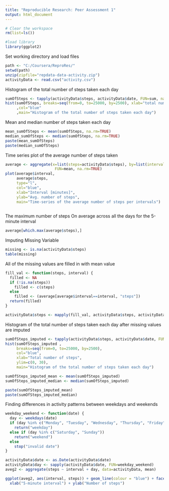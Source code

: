 ```yaml
---
title: "Reproducible Research: Peer Assessment 1"
output: html_document
---
```

```r
# Clear the workspace
rm(list=ls())

#load library
library(ggplot2)
```

Set working directory and load files

```r
path <- "C:/Coursera/ReproRes/"   
setwd(path)
unzip(zipfile="repdata-data-activity.zip")
activityData <- read.csv("activity.csv")
```

Histogram of the total number of steps taken each day

```r
sumOfSteps <- tapply(activityData$steps, activityData$date, FUN=sum, na.rm=TRUE)
hist(sumOfSteps, breaks=seq(from=0, to=25000, by=2500), xlab="total number of steps taken each day"
     ,col="blue"
     ,main="Histogram of the total number of steps taken each day")

```

Mean and median number of steps taken each day

```r
mean_sumOfSteps <- mean(sumOfSteps, na.rm=TRUE)
median_sumOfSteps <- median(sumOfSteps, na.rm=TRUE)
paste(mean_sumOfSteps)
paste(median_sumOfSteps)

```

Time series plot of the average number of steps taken
```r
average <- aggregate(x=list(steps=activityData$steps), by=list(interval=activityData$interval),
                      FUN=mean, na.rm=TRUE)
plot(average$interval, 
     average$steps, 
     type="l", 
     col="blue", 
     xlab="Interval [minutes]", 
     ylab="Avg. number of steps", 
     main="Time-series of the average number of steps per intervals")
  
```
The maximum number of steps On average across all the days for the 5-minute interval
```r
average[which.max(average$steps),]
```

Imputing Missing Variable

```r
missing <- is.na(activityData$steps)
table(missing)
```

All of the missing values are filled in with mean value

```r
fill_val <- function(steps, interval) {
  filled <- NA
  if (!is.na(steps))
    filled <- c(steps)
  else
    filled <- (average[average$interval==interval, "steps"])
  return(filled)
}

activityData$steps <- mapply(fill_val, activityData$steps, activityData$interval)
```

Histogram of the total number of steps taken each day after missing values are imputed
```r
sumOfSteps_imputed <- tapply(activityData$steps, activityData$date, FUN=sum)
hist(sumOfSteps_imputed , 
     breaks=seq(from=0, to=25000, by=2500),
     col="blue", 
     xlab="Total number of steps", 
     ylim=c(0, 30), 
     main="Histogram of the total number of steps taken each day")

sumOfSteps_imputed_mean <- mean(sumOfSteps_imputed)
sumOfSteps_imputed_median <- median(sumOfSteps_imputed)

paste(sumOfSteps_imputed_mean)
paste(sumOfSteps_imputed_median)

```

Finding differences in activity patterns between weekdays and weekends
```r
weekday_weekend <- function(date) {
  day <- weekdays(date)
  if (day %in% c("Monday", "Tuesday", "Wednesday", "Thursday", "Friday"))
    return("weekday")
  else if (day %in% c("Saturday", "Sunday"))
    return("weekend")
  else
    stop("invalid date")
}

activityData$date <- as.Date(activityData$date)
activityData$day <- sapply(activityData$date, FUN=weekday_weekend)
aveg2 <- aggregate(steps ~ interval + day, data=activityData, mean)

ggplot(aveg2, aes(interval, steps)) + geom_line(colour = "blue") + facet_grid(day ~ .) +
  xlab("5-minute interval") + ylab("Number of steps")

```